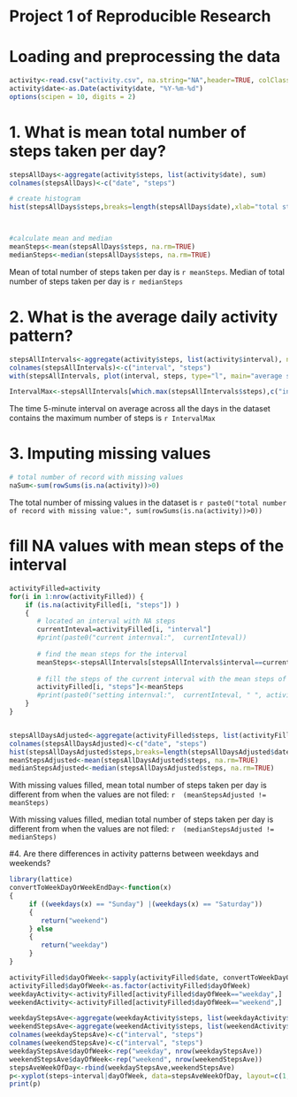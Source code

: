# Project 1 of Reproducible Research

# Loading and preprocessing the data
```r
activity<-read.csv("activity.csv", na.string="NA",header=TRUE, colClasses=c("numeric", "character", "integer"))
activity$date<-as.Date(activity$date, "%Y-%m-%d")
options(scipen = 10, digits = 2)
```

# 1. What is mean total number of steps taken per day?
```r
stepsAllDays<-aggregate(activity$steps, list(activity$date), sum)
colnames(stepsAllDays)<-c("date", "steps")

# create histogram
hist(stepsAllDays$steps,breaks=length(stepsAllDays$date),xlab="total steps taken in a day", main="histogram:total steps each day")



#calculate mean and median
meanSteps<-mean(stepsAllDays$steps, na.rm=TRUE)
medianSteps<-median(stepsAllDays$steps, na.rm=TRUE)
```
Mean of total number of steps taken per day is `r meanSteps`.
Median of total number of steps taken per day is `r medianSteps`

# 2. What is the average daily activity pattern?
```r
stepsAllIntervals<-aggregate(activity$steps, list(activity$interval), na.rm=TRUE,sum)
colnames(stepsAllIntervals)<-c("interval", "steps")
with(stepsAllIntervals, plot(interval, steps, type="l", main="average steps taken during a day"))

IntervalMax<-stepsAllIntervals[which.max(stepsAllIntervals$steps),c("interval")]
```
The time 5-minute interval on average across all the days in the dataset contains the maximum number of steps is `r IntervalMax`

# 3. Imputing missing values
```r

# total number of record with missing values
naSum<-sum(rowSums(is.na(activity))>0)
```

The total number of missing values in the dataset is `r paste0("total number of record with missing value:", sum(rowSums(is.na(activity))>0)) `

# fill NA values with mean steps of the interval
```r

activityFilled=activity
for(i in 1:nrow(activityFilled)) {
    if (is.na(activityFilled[i, "steps"]) )
    {
       # located an interval with NA steps
       currentInteval=activityFilled[i, "interval"]
       #print(paste0("current internval:",  currentInteval))
       
       # find the mean steps for the interval
       meanSteps<-stepsAllIntervals[stepsAllIntervals$interval==currentInteval,"steps"]
       
       # fill the steps of the current interval with the mean steps of the interval
       activityFilled[i, "steps"]<-meanSteps
       #print(paste0("setting internval:",  currentInteval, " ", activity[i, "steps"], "->", activityFilled[i, "steps"]))
    }
}


stepsAllDaysAdjusted<-aggregate(activityFilled$steps, list(activityFilled$date), sum)
colnames(stepsAllDaysAdjusted)<-c("date", "steps")
hist(stepsAllDaysAdjusted$steps,breaks=length(stepsAllDaysAdjusted$date),xlab="total steps taken in a day", main="histogram:adjusted total steps each day")
meanStepsAdjusted<-mean(stepsAllDaysAdjusted$steps, na.rm=TRUE)
medianStepsAdjusted<-median(stepsAllDaysAdjusted$steps, na.rm=TRUE)

```
With missing values filled, mean total number of steps taken per day is different from when the values are not filed: `r 
(meanStepsAdjusted != meanSteps) `

With missing values filled, median total number of steps taken per day is different from when the values are not filed: `r 
(medianStepsAdjusted != medianSteps) `

#4. Are there differences in activity patterns between weekdays and weekends?
```r
library(lattice)
convertToWeekDayOrWeekEndDay<-function(x) 
{
     if ((weekdays(x) == "Sunday") |(weekdays(x) == "Saturday"))
     {
        return("weekend")
     } else
     {
        return("weekday")
     }
}

activityFilled$dayOfWeek<-sapply(activityFilled$date, convertToWeekDayOrWeekEndDay)
activityFilled$dayOfWeek<-as.factor(activityFilled$dayOfWeek)
weekdayActivity<-activityFilled[activityFilled$dayOfWeek=="weekday",]
weekendActivity<-activityFilled[activityFilled$dayOfWeek=="weekend",]

weekdayStepsAve<-aggregate(weekdayActivity$steps, list(weekdayActivity$interval), mean)
weekendStepsAve<-aggregate(weekendActivity$steps, list(weekendActivity$interval), mean)
colnames(weekdayStepsAve)<-c("interval", "steps")
colnames(weekendStepsAve)<-c("interval", "steps")
weekdayStepsAve$dayOfWeek<-rep("weekday", nrow(weekdayStepsAve))
weekendStepsAve$dayOfWeek<-rep("weekend", nrow(weekendStepsAve))
stepsAveWeekOfDay<-rbind(weekdayStepsAve,weekendStepsAve)
p<-xyplot(steps~interval|dayOfWeek, data=stepsAveWeekOfDay, layout=c(1,2), type="l", ylab="Number of steps", xlab="Interval")
print(p)
```